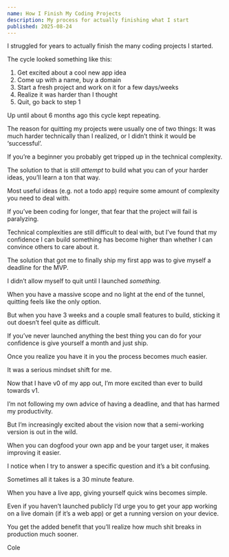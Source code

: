 ```yaml
---
name: How I Finish My Coding Projects
description: My process for actually finishing what I start
published: 2025-08-24
---
```


I struggled for years to actually finish the many coding projects I started.

The cycle looked something like this:

1. Get excited about a cool new app idea
2. Come up with a name, buy a domain
3. Start a fresh project and work on it for a few days/weeks
4. Realize it was harder than I thought
5. Quit, go back to step 1

Up until about 6 months ago this cycle kept repeating.

The reason for quitting my projects were usually one of two things: It was much harder technically than I realized, or I didn’t think it would be ‘successful’.

If you’re a beginner you probably get tripped up in the technical complexity.

The solution to that is still _attempt_ to build what you can of your harder ideas, you’ll learn a ton that way.

Most useful ideas (e.g. not a todo app) require some amount of complexity you need to deal with.

If you’ve been coding for longer, that fear that the project will fail is paralyzing.

Technical complexities are still difficult to deal with, but I’ve found that my confidence I can build something has become higher than whether I can convince others to care about it.

The solution that got me to finally ship my first app was to give myself a deadline for the MVP.

I didn’t allow myself to quit until I launched _something._

When you have a massive scope and no light at the end of the tunnel, quitting feels like the only option.

But when you have 3 weeks and a couple small features to build, sticking it out doesn’t feel quite as difficult.

If you’ve never launched anything the best thing you can do for your confidence is give yourself a month and just ship.

Once you realize you have it in you the process becomes much easier.

It was a serious mindset shift for me.

Now that I have v0 of my app out, I’m more excited than ever to build towards v1.

I’m not following my own advice of having a deadline, and that has harmed my productivity.

But I’m increasingly excited about the vision now that a semi-working version is out in the wild.

When you can dogfood your own app and be your target user, it makes improving it easier.

I notice when I try to answer a specific question and it’s a bit confusing.

Sometimes all it takes is a 30 minute feature.

When you have a live app, giving yourself quick wins becomes simple.

Even if you haven’t launched publicly I’d urge you to get your app working on a live domain (if it’s a web app) or get a running version on your device.

You get the added benefit that you’ll realize how much shit breaks in production much sooner.

Cole

